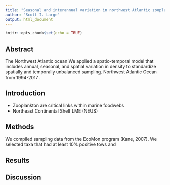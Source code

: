 ---
title: "Seasonal and interannual variation in northwest Atlantic zooplankton density"
author: "Scott I. Large"
output: html_document
---

```{r setup, include=FALSE}
knitr::opts_chunk$set(echo = TRUE)
```

## Abstract
The Northwest Atlantic ocean We applied a spatio-temporal model that includes annual, seasonal, and spatial variation in density to standardize spatially and temporally unbalanced sampling. Northwest Atlantic Ocean from 1994-2017 . 


## Introduction


* Zooplankton are critical links within marine foodwebs
* Northeast Continental Shelf LME (NEUS) 


## Methods

We compiled sampling data from the EcoMon program (Kane, 2007). We selected taxa that had at least 10% positive tows and 

## Results

## Discussion

